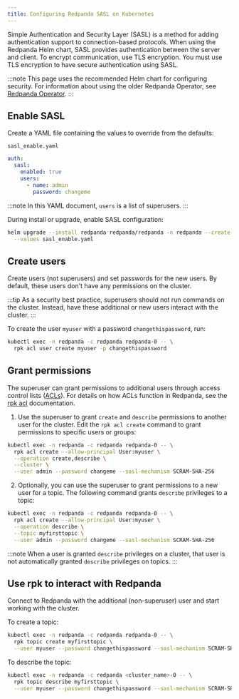 ```yaml
---
title: Configuring Redpanda SASL on Kubernetes
---
```


<head>
    <meta name="title" content="Configuring Redpanda SASL on Kubernetes | Redpanda Docs"/>
    <meta name="description" content="Configuring Redpanda SASL on Kubernetes."/>
</head>

Simple Authentication and Security Layer (SASL) is a method for adding authentication support to connection-based protocols. When using the Redpanda Helm chart, SASL provides authentication between the server and client. To encrypt communication, use TLS encryption. You must use TLS encryption to have secure authentication using SASL.

:::note
This page uses the recommended Helm chart for configuring security. For information about using the older Redpanda Operator, see [Redpanda Operator](../../reference/redpanda-operator).
:::

## Enable SASL

Create a YAML file containing the values to override from the defaults:

`sasl_enable.yaml`

```yaml
auth:
  sasl:
    enabled: true
    users:
      - name: admin
        password: changeme
```

:::note
In this YAML document, `users` is a list of superusers.
:::

During install or upgrade, enable SASL configuration:

```bash
helm upgrade --install redpanda redpanda/redpanda -n redpanda --create-namespace \
  --values sasl_enable.yaml
```

## Create users

Create users (not superusers) and set passwords for the new users. By default, these users don't have any permissions on the cluster.

:::tip
As a security best practice, superusers should not run commands on the cluster. Instead, have these additional or new users interact with the cluster.
:::

To create the user `myuser` with a password `changethispassword`, run:

```bash
kubectl exec -n redpanda -c redpanda redpanda-0 -- \
  rpk acl user create myuser -p changethispassword
```

## Grant permissions

The superuser can grant permissions to additional users through access control lists ([ACLs](../authorization/#ACLs)). For details on how ACLs function in Redpanda, see the [rpk acl](../../reference/rpk/rpk-acl/) documentation.

1. Use the superuser to grant `create` and `describe` permissions to another user for the cluster. Edit the `rpk acl create` command to grant permissions to specific users or groups:

  ```bash
  kubectl exec -n redpanda -c redpanda redpanda-0 -- \
    rpk acl create --allow-principal User:myuser \
    --operation create,describe \
    --cluster \
    --user admin --password changeme --sasl-mechanism SCRAM-SHA-256
  ```

2. Optionally, you can use the superuser to grant permissions to a new user for a topic. The following command grants `describe` privileges to a topic:

  ```bash
  kubectl exec -n redpanda -c redpanda redpanda-0 -- \
    rpk acl create --allow-principal User:myuser \
    --operation describe \
    --topic myfirsttopic \
    --user admin --password changeme --sasl-mechanism SCRAM-SHA-256
  ```

:::note
When a user is granted `describe` privileges on a cluster, that user is not automatically granted `describe` privileges on topics.
:::

## Use rpk to interact with Redpanda

Connect to Redpanda with the additional (non-superuser) user and start working with the cluster.

To create a topic:

```bash
kubectl exec -n redpanda -c redpanda redpanda-0 -- \
  rpk topic create myfirsttopic \
  --user myuser --password changethispassword --sasl-mechanism SCRAM-SHA-256
```

To describe the topic:

```bash
kubectl exec -n redpanda -c redpanda <cluster_name>-0 -- \
  rpk topic describe myfirsttopic \
  --user myuser --password changethispassword --sasl-mechanism SCRAM-SHA-256
```

